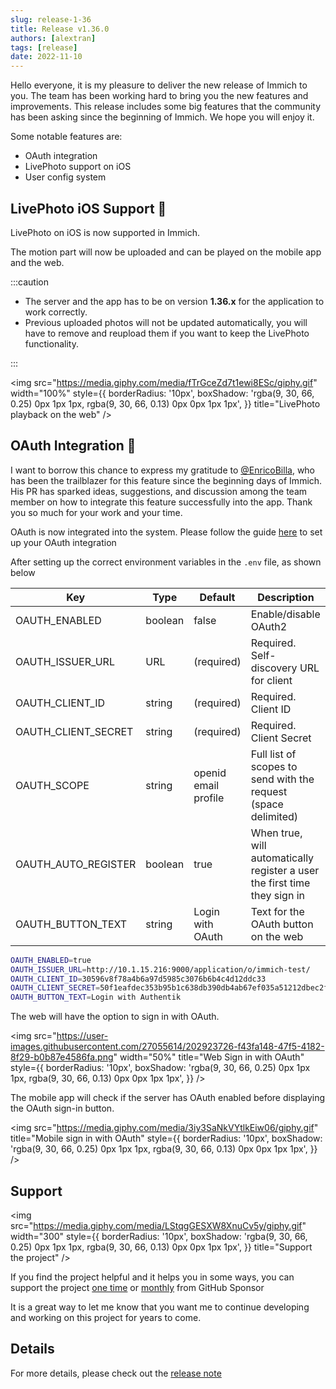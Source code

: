 ```yaml
---
slug: release-1-36
title: Release v1.36.0
authors: [alextran]
tags: [release]
date: 2022-11-10
---
```


Hello everyone, it is my pleasure to deliver the new release of Immich to you. The team has been working hard to bring you the new features and improvements. This release includes some big features that the community has been asking since the beginning of Immich. We hope you will enjoy it.

Some notable features are:

- OAuth integration
- LivePhoto support on iOS
- User config system

<!--truncate-->

## LivePhoto iOS Support 🎉

LivePhoto on iOS is now supported in Immich.

The motion part will now be uploaded and can be played on the mobile app and the web.

:::caution

- The server and the app has to be on version **1.36.x** for the application to work correctly.
- Previous uploaded photos will not be updated automatically, you will have to remove and reupload them if you want to keep the LivePhoto functionality.

:::

<img
  src="https://media.giphy.com/media/fTrGceZd7t1ewi8ESc/giphy.gif"
  width="100%"
  style={{
    borderRadius: '10px',
    boxShadow: 'rgba(9, 30, 66, 0.25) 0px 1px 1px, rgba(9, 30, 66, 0.13) 0px 0px 1px 1px',
  }}
  title="LivePhoto playback on the web"
/>

## OAuth Integration 🎉

I want to borrow this chance to express my gratitude to [@EnricoBilla](https://github.com/EnricoBilla), who has been the trailblazer for this feature since the beginning days of Immich. His PR has sparked ideas, suggestions, and discussion among the team member on how to integrate this feature successfully into the app. Thank you so much for your work and your time.

OAuth is now integrated into the system. Please follow the guide [here](https://immich.app/docs/usage/oauth) to set up your OAuth integration

After setting up the correct environment variables in the `.env` file, as shown below

| Key                 | Type    | Default              | Description                                                               |
| ------------------- | ------- | -------------------- | ------------------------------------------------------------------------- |
| OAUTH_ENABLED       | boolean | false                | Enable/disable OAuth2                                                     |
| OAUTH_ISSUER_URL    | URL     | (required)           | Required. Self-discovery URL for client                                   |
| OAUTH_CLIENT_ID     | string  | (required)           | Required. Client ID                                                       |
| OAUTH_CLIENT_SECRET | string  | (required)           | Required. Client Secret                                                   |
| OAUTH_SCOPE         | string  | openid email profile | Full list of scopes to send with the request (space delimited)            |
| OAUTH_AUTO_REGISTER | boolean | true                 | When true, will automatically register a user the first time they sign in |
| OAUTH_BUTTON_TEXT   | string  | Login with OAuth     | Text for the OAuth button on the web                                      |

```bash title="Authentik Example"
OAUTH_ENABLED=true
OAUTH_ISSUER_URL=http://10.1.15.216:9000/application/o/immich-test/
OAUTH_CLIENT_ID=30596v8f78a4b6a97d5985c3076b6b4c4d12ddc33
OAUTH_CLIENT_SECRET=50f1eafdec353b95b1c638db390db4ab67ef035a51212dbec2f56175e2eb272b5d572c099176e6fe116ecf47ffdd544bgdb9e2edc588307ee0339d25eeccd88
OAUTH_BUTTON_TEXT=Login with Authentik
```

The web will have the option to sign in with OAuth.

<img
  src="https://user-images.githubusercontent.com/27055614/202923726-f43fa148-47f5-4182-8f29-b0b87e4586fa.png"
  width="50%"
  title="Web Sign in with OAuth"
  style={{
    borderRadius: '10px',
    boxShadow: 'rgba(9, 30, 66, 0.25) 0px 1px 1px, rgba(9, 30, 66, 0.13) 0px 0px 1px 1px',
  }}
/>

The mobile app will check if the server has OAuth enabled before displaying the OAuth
sign-in button.

<img
  src="https://media.giphy.com/media/3iy3SaNkVYtlkEiw06/giphy.gif"
  title="Mobile sign in with OAuth"
  style={{
    borderRadius: '10px',
    boxShadow: 'rgba(9, 30, 66, 0.25) 0px 1px 1px, rgba(9, 30, 66, 0.13) 0px 0px 1px 1px',
  }}
/>

## Support

<img
  src="https://media.giphy.com/media/LStqgGESXW8XnuCv5y/giphy.gif"
  width="300"
  style={{
    borderRadius: '10px',
    boxShadow: 'rgba(9, 30, 66, 0.25) 0px 1px 1px, rgba(9, 30, 66, 0.13) 0px 0px 1px 1px',
  }}
  title="Support the project"
/>

If you find the project helpful and it helps you in some ways, you can support the project [one time](https://github.com/sponsors/alextran1502?frequency=one-time&sponsor=alextran1502) or [monthly](https://github.com/sponsors/alextran1502) from GitHub Sponsor

It is a great way to let me know that you want me to continue developing and working on this project for years to come.

## Details

For more details, please check out the [release note](https://github.com/immich-app/immich/releases/tag/v1.36.0_55-dev)
